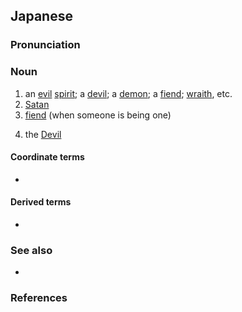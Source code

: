 ==Japanese==
{{ja-kanjitab|あく|ま|yomi=o}}

===Pronunciation===
{{ja-pron|あくま|acc=a|acc_ref=NHK|y=go}}

===Noun===
{{ja-noun|あくま|kyu=惡魔}}

# an [[evil]] [[spirit]]; a [[devil]]; a [[demon]]; a [[fiend]]; [[wraith]], etc.
# [[Satan]]
# [[fiend]] (when someone is being one)
# {{lb|ja|tarot|sort=あくま}} the [[devil|Devil]]

====Coordinate terms====
* {{ja-r|タロット|gloss=[[tarot]]}}

====Derived terms====
* {{ja-r|悪魔の運|あくま の うん|[[devil]]'s [[luck]]}}

===See also===
* {{ja-r|デーモン}}

===References===
<references/>
{{topics|ja|Theology|Religion|sort=あくま}}